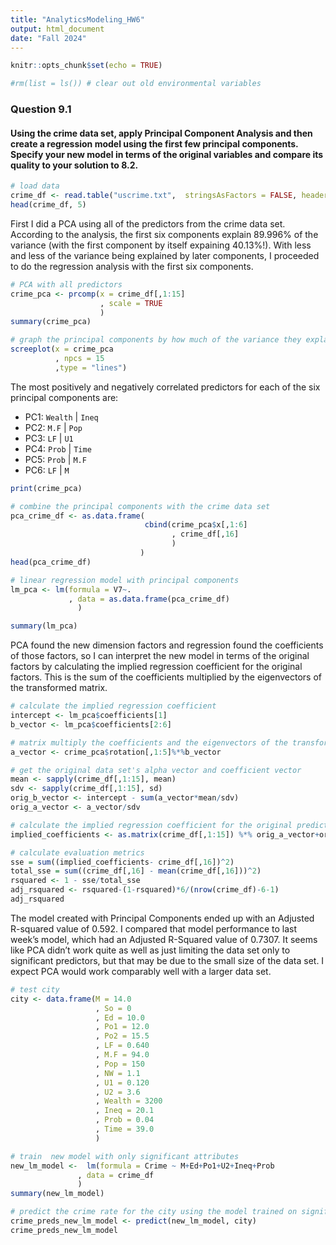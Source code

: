 ---
title: "AnalyticsModeling_HW6"
output: html_document
date: "Fall 2024"
---

```{r setup, include=FALSE}
knitr::opts_chunk$set(echo = TRUE)

#rm(list = ls()) # clear out old environmental variables
```

### Question 9.1

#### Using the crime data set, apply Principal Component Analysis and then create a regression model using the first few principal components. Specify your new model in terms of the original variables and compare its quality to your solution to 8.2.

```{r load data}
# load data
crime_df <- read.table("uscrime.txt",  stringsAsFactors = FALSE, header = TRUE)
head(crime_df, 5)
```
First I did a PCA using all of the predictors from the crime data set. According to the analysis, the first six components explain 89.996% of the variance (with the first component by itself expaining 40.13%!).  With less and less of the variance being explained by later components, I proceeded to do the regression analysis with the first six components. 

```{r PCA}
# PCA with all predictors
crime_pca <- prcomp(x = crime_df[,1:15] 
                    , scale = TRUE
                    )
summary(crime_pca)

# graph the principal components by how much of the variance they explain
screeplot(x = crime_pca
          , npcs = 15
          ,type = "lines")
```
The most positively and negatively correlated predictors for each of the six principal components are: 

- PC1: `Wealth` | `Ineq`
- PC2: `M.F`    | `Pop`
- PC3: `LF`     | `U1`
- PC4: `Prob`   | `Time`
- PC5: `Prob`   | `M.F`
- PC6: `LF`     | `M`

```{r Regression}
print(crime_pca)

# combine the principal components with the crime data set
pca_crime_df <- as.data.frame(
                              cbind(crime_pca$x[,1:6]
                                    , crime_df[,16]
                                    )
                             )
head(pca_crime_df)

# linear regression model with principal components
lm_pca <- lm(formula = V7~.
             , data = as.data.frame(pca_crime_df)
               )

summary(lm_pca)
```
PCA found the new dimension factors and regression found the coefficients of those factors, so I can interpret the new model in terms of the original factors by calculating the implied regression coefficient for the original factors. This is the sum of the coefficients multiplied by the eigenvectors of the transformed matrix.

```{r Transformation}
# calculate the implied regression coefficient
intercept <- lm_pca$coefficients[1]
b_vector <- lm_pca$coefficients[2:6]

# matrix multiply the coefficients and the eigenvectors of the transformed matrix of data
a_vector <- crime_pca$rotation[,1:5]%*%b_vector

# get the original data set's alpha vector and coefficient vector 
mean <- sapply(crime_df[,1:15], mean)
sdv <- sapply(crime_df[,1:15], sd)
orig_b_vector <- intercept - sum(a_vector*mean/sdv)
orig_a_vector <- a_vector/sdv

# calculate the implied regression coefficient for the original predictors
implied_coefficients <- as.matrix(crime_df[,1:15]) %*% orig_a_vector+orig_b_vector

# calculate evaluation metrics
sse = sum((implied_coefficients- crime_df[,16])^2)
total_sse = sum((crime_df[,16] - mean(crime_df[,16]))^2)
rsquared <- 1 - sse/total_sse
adj_rsquared <- rsquared-(1-rsquared)*6/(nrow(crime_df)-6-1)
adj_rsquared

```
The model created with Principal Components ended up with an Adjusted R-squared value of 0.592. I compared that model performance to last week's model, which had an Adjusted R-Squared value of 0.7307. It seems like PCA didn't work quite as well as just limiting the data set only to significant predictors, but that may be due to the small size of the data set. I expect PCA would work comparably well with a larger data set.

``` {r Comparison}
# test city
city <- data.frame(M = 14.0
                   , So = 0
                   , Ed = 10.0
                   , Po1 = 12.0
                   , Po2 = 15.5
                   , LF = 0.640
                   , M.F = 94.0
                   , Pop = 150
                   , NW = 1.1
                   , U1 = 0.120
                   , U2 = 3.6
                   , Wealth = 3200
                   , Ineq = 20.1
                   , Prob = 0.04
                   , Time = 39.0
                   )

# train  new model with only significant attributes
new_lm_model <-  lm(formula = Crime ~ M+Ed+Po1+U2+Ineq+Prob
               , data = crime_df
               )
summary(new_lm_model)

# predict the crime rate for the city using the model trained on significant attributes
crime_preds_new_lm_model <- predict(new_lm_model, city)
crime_preds_new_lm_model 
```